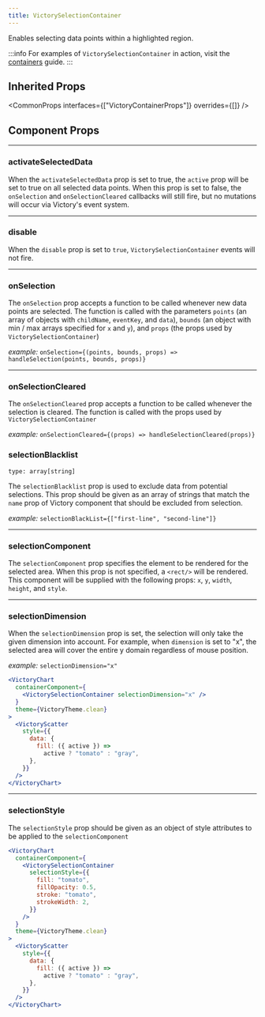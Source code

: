```yaml
---
title: VictorySelectionContainer
---
```


Enables selecting data points within a highlighted region.

:::info
For examples of `VictorySelectionContainer` in action, visit the [containers](/docs/guides/containers) guide.
:::

## Inherited Props

<CommonProps
  interfaces={["VictoryContainerProps"]}
  overrides={[]}
/>

## Component Props

---

### activateSelectedData

<Badges>
  <TypeBadge value="boolean" />
  <DefaultsBadge value="true" />
</Badges>

When the `activateSelectedData` prop is set to true, the `active` prop will be set to true on all selected data points. When this prop is set to false, the `onSelection` and `onSelectionCleared` callbacks will still fire, but no mutations will occur via Victory's event system.

---

### disable

<Badges>
  <TypeBadge value="boolean" />
</Badges>

When the `disable` prop is set to `true`, `VictorySelectionContainer` events will not fire.

---

### onSelection

<Badges>
  <TypeBadge value="function" />
</Badges>

The `onSelection` prop accepts a function to be called whenever new data points are selected. The
function is called with the parameters `points` (an array of objects with `childName`, `eventKey`,
and `data`), `bounds` (an object with min / max arrays specified for `x` and `y`), and `props` (the props used by `VictorySelectionContainer`)

_example:_ `onSelection={(points, bounds, props) => handleSelection(points, bounds, props)}`

---

### onSelectionCleared

<Badges>
  <TypeBadge value="function" />
</Badges>

The `onSelectionCleared` prop accepts a function to be called whenever the selection is cleared. The function is called with the props used by `VictorySelectionContainer`

_example:_ `onSelectionCleared={(props) => handleSelectionCleared(props)}`

### selectionBlacklist

`type: array[string]`

<Badges>
  <TypeBadge value="function" />
</Badges>

The `selectionBlacklist` prop is used to exclude data from potential selections. This prop should be given as an array of strings that match the `name` prop of Victory component that should be excluded from selection.

_example:_ `selectionBlackList={["first-line", "second-line"]}`

---

### selectionComponent

<Badges>
  <TypeBadge value="ReactElement" />
  <DefaultsBadge value="<rect/>" />
</Badges>

The `selectionComponent` prop specifies the element to be rendered for the selected area. When
this prop is not specified, a `<rect/>` will be rendered. This component will be supplied with the
following props: `x`, `y`, `width`, `height`, and `style`.

---

### selectionDimension

<Badges>
  <TypeBadge value='"x" | "y"`' />
</Badges>

When the `selectionDimension` prop is set, the selection will only take the given dimension into account.
For example, when `dimension` is set to "x", the selected area will cover the entire y domain
regardless of mouse position.

_example:_ `selectionDimension="x"`

```jsx live
<VictoryChart
  containerComponent={
    <VictorySelectionContainer selectionDimension="x" />
  }
  theme={VictoryTheme.clean}
>
  <VictoryScatter
    style={{
      data: {
        fill: ({ active }) =>
          active ? "tomato" : "gray",
      },
    }}
  />
</VictoryChart>
```

---

### selectionStyle

<Badges>
  <TypeBadge value="object" />
  <DefaultsBadge value='{stroke: "transparent", fill: "black", fillOpacity: 0.1}' />
</Badges>

The `selectionStyle` prop should be given as an object of style attributes to be applied to the
`selectionComponent`

```jsx live
<VictoryChart
  containerComponent={
    <VictorySelectionContainer
      selectionStyle={{
        fill: "tomato",
        fillOpacity: 0.5,
        stroke: "tomato",
        strokeWidth: 2,
      }}
    />
  }
  theme={VictoryTheme.clean}
>
  <VictoryScatter
    style={{
      data: {
        fill: ({ active }) =>
          active ? "tomato" : "gray",
      },
    }}
  />
</VictoryChart>
```
